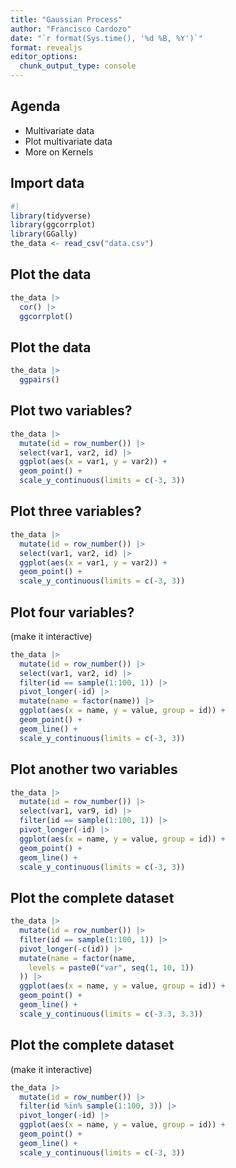 ```yaml
---
title: "Gaussian Process"
author: "Francisco Cardozo"
date: "`r format(Sys.time(), '%d %B, %Y')`"
format: revealjs
editor_options: 
  chunk_output_type: console
---
```



## Agenda

* Multivariate data 
* Plot multivariate data
* More on Kernels

## Import data

```r
#|
library(tidyverse)
library(ggcorrplot)
library(GGally)
the_data <- read_csv("data.csv")
```

## Plot the data

```r
the_data |>
  cor() |>
  ggcorrplot()
```

## Plot the data

```r
the_data |>
  ggpairs()
```

## Plot two variables?

```r
the_data |>
  mutate(id = row_number()) |>
  select(var1, var2, id) |>
  ggplot(aes(x = var1, y = var2)) +
  geom_point() +
  scale_y_continuous(limits = c(-3, 3))

```

## Plot three variables?

```r
the_data |>
  mutate(id = row_number()) |>
  select(var1, var2, id) |>
  ggplot(aes(x = var1, y = var2)) +
  geom_point() +
  scale_y_continuous(limits = c(-3, 3))

```

## Plot four variables?

(make it interactive)

```r
the_data |>
  mutate(id = row_number()) |>
  select(var1, var2, id) |>
  filter(id == sample(1:100, 1)) |>
  pivot_longer(-id) |>
  mutate(name = factor(name)) |>
  ggplot(aes(x = name, y = value, group = id)) +
  geom_point() +
  geom_line() +
  scale_y_continuous(limits = c(-3, 3))
```

## Plot another two variables

```r
the_data |>
  mutate(id = row_number()) |>
  select(var1, var9, id) |>
  filter(id == sample(1:100, 1)) |>
  pivot_longer(-id) |>
  ggplot(aes(x = name, y = value, group = id)) +
  geom_point() +
  geom_line() +
  scale_y_continuous(limits = c(-3, 3))
```

## Plot the complete dataset

```r
the_data |>
  mutate(id = row_number()) |>
  filter(id == sample(1:100, 1)) |>
  pivot_longer(-c(id)) |>
  mutate(name = factor(name,
    levels = paste0("var", seq(1, 10, 1))
  )) |>
  ggplot(aes(x = name, y = value, group = id)) +
  geom_point() +
  geom_line() +
  scale_y_continuous(limits = c(-3.3, 3.3))
```

## Plot the complete dataset

(make it interactive)

```r
the_data |>
  mutate(id = row_number()) |>
  filter(id %in% sample(1:100, 3)) |>
  pivot_longer(-id) |>
  ggplot(aes(x = name, y = value, group = id)) +
  geom_point() +
  geom_line() +
  scale_y_continuous(limits = c(-3, 3))
```


